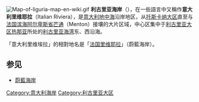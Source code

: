 {{NoteTA
|G1=法国地名
|G2=意大利地名
}}
[[File:Map-of-liguria-map-en-wiki.gif|thumb]]
'''利古里亚海岸'''（{{lang-it|Riviera ligure}}），在一些語言中又稱作'''意大利里维耶拉'''（Italian Riviera），是[[意大利|意大利]][[地中海|地中海]]沿岸地区，从[[托斯卡纳|托斯卡纳大区]]直至与[[法国|法国]][[滨海阿尔卑斯省|滨海阿尔卑斯省]][[芒通|芒通]]（Menton）接壤的大片区域，中心区集中于[[利古里亚大区|利古里亚大区]][[热那亚|热那亚]]所处的[[利古里亚海|利古里亚海湾]]东、西沿海。

「意大利里维埃拉」的相對地名是「[[蔚藍海岸|法国里维耶拉]]」（蔚藍海岸）。

==参见==
*[[蔚藍海岸|蔚藍海岸]]

{{意大利地理小作品}}

[[Category:意大利海岸|Category:意大利海岸]]
[[Category:利古里亚大区|Category:利古里亚大区]]